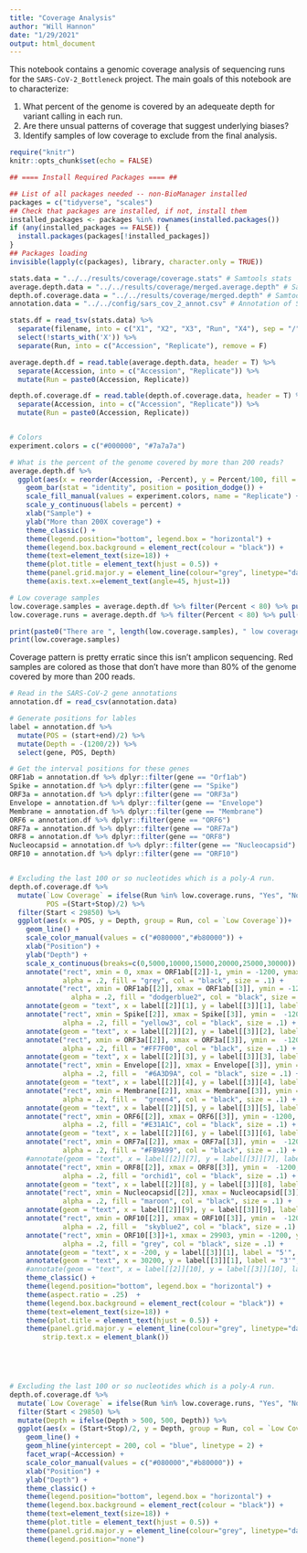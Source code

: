 ```yaml
---
title: "Coverage Analysis"
author: "Will Hannon"
date: "1/29/2021"
output: html_document
---
```


This notebook contains a genomic coverage analysis of sequencing runs for the `SARS-CoV-2_Bottleneck` project. The main goals of this notebook are to characterize: 

1. What percent of the genome is covered by an adequeate depth for variant calling in each run.
2. Are there unsual patterns of coverage that suggest underlying biases?  
3. Identify samples of low coverage to exclude from the final analysis.

```r
require("knitr")
knitr::opts_chunk$set(echo = FALSE)
```

```r

## ==== Install Required Packages ==== ##

## List of all packages needed -- non-BioManager installed
packages = c("tidyverse", "scales")
## Check that packages are installed, if not, install them
installed_packages <- packages %in% rownames(installed.packages())
if (any(installed_packages == FALSE)) {
  install.packages(packages[!installed_packages])
}
## Packages loading
invisible(lapply(c(packages), library, character.only = TRUE))

```

```r

stats.data = "../../results/coverage/coverage.stats" # Samtools stats
average.depth.data = "../../results/coverage/merged.average.depth" # Samtools average depth
depth.of.coverage.data = "../../results/coverage/merged.depth" # Samtools depth 
annotation.data = "../../config/sars_cov_2_annot.csv" # Annotation of SARS-CoV-2 gene positions
```

```r

stats.df = read_tsv(stats.data) %>% 
  separate(filename, into = c("X1", "X2", "X3", "Run", "X4"), sep = "/") %>% 
  select(!starts_with('X')) %>% 
  separate(Run, into = c("Accession", "Replicate"), remove = F)

average.depth.df = read.table(average.depth.data, header = T) %>% 
  separate(Accession, into = c("Accession", "Replicate")) %>% 
  mutate(Run = paste0(Accession, Replicate))

depth.of.coverage.df = read.table(depth.of.coverage.data, header = T) %>% 
  separate(Accession, into = c("Accession", "Replicate")) %>% 
  mutate(Run = paste0(Accession, Replicate))


# Colors 
experiment.colors = c("#000000", "#7a7a7a")
```

```r

# What is the percent of the genome covered by more than 200 reads?
average.depth.df %>% 
  ggplot(aes(x = reorder(Accession, -Percent), y = Percent/100, fill = Replicate)) + 
    geom_bar(stat = "identity", position = position_dodge()) + 
    scale_fill_manual(values = experiment.colors, name = "Replicate") +
    scale_y_continuous(labels = percent) + 
    xlab("Sample") +
    ylab("More than 200X coverage") +
    theme_classic() +
    theme(legend.position="bottom", legend.box = "horizontal") +
    theme(legend.box.background = element_rect(colour = "black")) +
    theme(text=element_text(size=18)) +
    theme(plot.title = element_text(hjust = 0.5)) +
    theme(panel.grid.major.y = element_line(colour="grey", linetype="dashed")) +
    theme(axis.text.x=element_text(angle=45, hjust=1))

# Low coverage samples
low.coverage.samples = average.depth.df %>% filter(Percent < 80) %>% pull(Accession)
low.coverage.runs = average.depth.df %>% filter(Percent < 80) %>% pull(Run)

print(paste0("There are ", length(low.coverage.samples), " low coverage samples: "))
print(low.coverage.samples)

```

Coverage pattern is pretty erratic since this isn't amplicon sequencing. Red samples are colored as those that don't have more than 80% of the genome covered by more than 200 reads. 

```r

# Read in the SARS-CoV-2 gene annotations
annotation.df = read_csv(annotation.data)

# Generate positions for lables 
label = annotation.df %>% 
  mutate(POS = (start+end)/2) %>% 
  mutate(Depth = -(1200/2)) %>% 
  select(gene, POS, Depth) 

# Get the interval positions for these genes 
ORF1ab = annotation.df %>% dplyr::filter(gene == "Orf1ab")
Spike = annotation.df %>% dplyr::filter(gene == "Spike")
ORF3a = annotation.df %>% dplyr::filter(gene == "ORF3a")
Envelope = annotation.df %>% dplyr::filter(gene == "Envelope")
Membrane = annotation.df %>% dplyr::filter(gene == "Membrane")
ORF6 = annotation.df %>% dplyr::filter(gene == "ORF6")
ORF7a = annotation.df %>% dplyr::filter(gene == "ORF7a")
ORF8 = annotation.df %>% dplyr::filter(gene == "ORF8")
Nucleocapsid = annotation.df %>% dplyr::filter(gene == "Nucleocapsid")
ORF10 = annotation.df %>% dplyr::filter(gene == "ORF10")


# Excluding the last 100 or so nucleotides which is a poly-A run. 
depth.of.coverage.df %>% 
  mutate(`Low Coverage` = ifelse(Run %in% low.coverage.runs, "Yes", "No"),
         POS =(Start+Stop)/2) %>% 
  filter(Start < 29850) %>%
  ggplot(aes(x = POS, y = Depth, group = Run, col = `Low Coverage`))+
    geom_line() + 
    scale_color_manual(values = c("#080000","#b80000")) +
    xlab("Position") +
    ylab("Depth") +
    scale_x_continuous(breaks=c(0,5000,10000,15000,20000,25000,30000)) +
    annotate("rect", xmin = 0, xmax = ORF1ab[[2]]-1, ymin = -1200, ymax = -.01 ,
             alpha = .2, fill = "grey", col = "black", size = .1) +
    annotate("rect", xmin = ORF1ab[[2]], xmax = ORF1ab[[3]], ymin = -1200, ymax = -.01 ,
               alpha = .2, fill = "dodgerblue2", col = "black", size = .1) +
    annotate(geom = "text", x = label[[2]][1], y = label[[3]][1], label = label[[1]][1], family = "mono") +
    annotate("rect", xmin = Spike[[2]], xmax = Spike[[3]], ymin =  -1200, ymax = -.01 ,
             alpha = .2, fill = "yellow3", col = "black", size = .1) +
    annotate(geom = "text", x = label[[2]][2], y = label[[3]][2], label = label[[1]][2], family = "mono") +
    annotate("rect", xmin = ORF3a[[2]], xmax = ORF3a[[3]], ymin =  -1200, ymax = -.01 ,
             alpha = .2, fill = "#FF7F00", col = "black", size = .1) +
    annotate(geom = "text", x = label[[2]][3], y = label[[3]][3], label = "3a", family = "mono") +
    annotate("rect", xmin = Envelope[[2]], xmax = Envelope[[3]], ymin =  -1200, ymax = -.01 ,
             alpha = .2, fill =  "#6A3D9A", col = "black", size = .1) +
    annotate(geom = "text", x = label[[2]][4], y = label[[3]][4], label = "E", family = "mono") +
    annotate("rect", xmin = Membrane[[2]], xmax = Membrane[[3]], ymin =  -1200, ymax = -.01 ,
             alpha = .2, fill =  "green4", col = "black", size = .1) +
    annotate(geom = "text", x = label[[2]][5], y = label[[3]][5], label = "M", family = "mono") +
    annotate("rect", xmin = ORF6[[2]], xmax = ORF6[[3]], ymin = -1200, ymax = -.01 ,
             alpha = .2, fill = "#E31A1C", col = "black", size = .1) +
    annotate(geom = "text", x = label[[2]][6], y = label[[3]][6], label = "6", family = "mono") +
    annotate("rect", xmin = ORF7a[[2]], xmax = ORF7a[[3]], ymin =  -1200, ymax = -.01 ,
             alpha = .2, fill = "#FB9A99", col = "black", size = .1) +
    #annotate(geom = "text", x = label[[2]][7], y = label[[3]][7], label = "7a", family = "mono") +
    annotate("rect", xmin = ORF8[[2]], xmax = ORF8[[3]], ymin =  -1200, ymax = -.01 ,
             alpha = .2, fill = "orchid1", col = "black", size = .1) +
    annotate(geom = "text", x = label[[2]][8], y = label[[3]][8], label = "8", family = "mono") +
    annotate("rect", xmin = Nucleocapsid[[2]], xmax = Nucleocapsid[[3]], ymin =  -1200, ymax = -.01 ,
             alpha = .2, fill = "maroon", col = "black", size = .1) +
    annotate(geom = "text", x = label[[2]][9], y = label[[3]][9], label = "N", family = "mono") +
    annotate("rect", xmin = ORF10[[2]], xmax = ORF10[[3]], ymin =  -1200, ymax = -.01 ,
             alpha = .2, fill =  "skyblue2", col = "black", size = .1) +
    annotate("rect", xmin = ORF10[[3]]+1, xmax = 29903, ymin = -1200, ymax = -.01 ,
             alpha = .2, fill = "grey", col = "black", size = .1) +
    annotate(geom = "text", x = -200, y = label[[3]][1], label = "5'", family = "mono") +
    annotate(geom = "text", x = 30200, y = label[[3]][1], label = "3'", family = "mono") +
    #annotate(geom = "text", x = label[[2]][10], y = label[[3]][10], label = "10", family = "mono") +
    theme_classic() +
    theme(legend.position="bottom", legend.box = "horizontal") +
    theme(aspect.ratio = .25)  +
    theme(legend.box.background = element_rect(colour = "black")) +
    theme(text=element_text(size=18)) +
    theme(plot.title = element_text(hjust = 0.5)) +
    theme(panel.grid.major.y = element_line(colour="grey", linetype="dashed"),
        strip.text.x = element_blank()) 



    

```


```r

# Excluding the last 100 or so nucleotides which is a poly-A run. 
depth.of.coverage.df %>% 
  mutate(`Low Coverage` = ifelse(Run %in% low.coverage.runs, "Yes", "No")) %>% 
  filter(Start < 29850) %>% 
  mutate(Depth = ifelse(Depth > 500, 500, Depth)) %>% 
  ggplot(aes(x = (Start+Stop)/2, y = Depth, group = Run, col = `Low Coverage`))+
    geom_line() + 
    geom_hline(yintercept = 200, col = "blue", linetype = 2) + 
    facet_wrap(~Accession) + 
    scale_color_manual(values = c("#080000","#b80000")) +
    xlab("Position") +
    ylab("Depth") +
    theme_classic() +
    theme(legend.position="bottom", legend.box = "horizontal") +
    theme(legend.box.background = element_rect(colour = "black")) +
    theme(text=element_text(size=18)) +
    theme(plot.title = element_text(hjust = 0.5)) +
    theme(panel.grid.major.y = element_line(colour="grey", linetype="dashed")) +
    theme(legend.position="none") 
    

```


